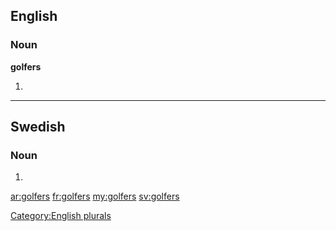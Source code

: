 ==English==

===Noun===
'''golfers'''

# {{plural of|[[golfer]]}}

[[Category:English plurals]]

----

==Swedish==

===Noun===
{{head|sv|noun form}}

# {{sv-noun-form-indef-gen-pl|golf}}

[[ar:golfers]]
[[fr:golfers]]
[[my:golfers]]
[[sv:golfers]]